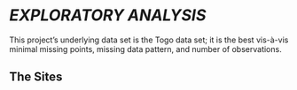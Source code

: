 # *EXPLORATORY ANALYSIS*

This project's underlying data set is the Togo data set; it is the best vis-&agrave;-vis minimal missing points, missing data pattern, and number of observations.

## The Sites

